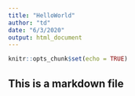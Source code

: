 ```yaml
---
title: "HelloWorld"
author: "td"
date: "6/3/2020"
output: html_document
---
```


```r
knitr::opts_chunk$set(echo = TRUE)
```

## This is a markdown file
